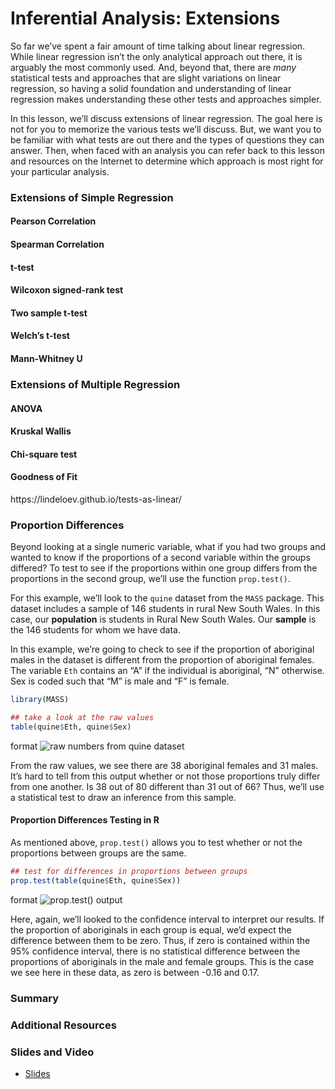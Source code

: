 
# Inferential Analysis: Extensions

<!-- Google Slide ID -->
<!-- 10CMugorqDye14mgGSjsbi_z7zVauK7jyH7QyPmQA9Lw -->

<!-- Include a slide PNG with Page_ID from this Slide Deck: -->
<!-- ![](https://docs.google.com/presentation/d/10CMugorqDye14mgGSjsbi_z7zVauK7jyH7QyPmQA9Lw/export/png?id=10CMugorqDye14mgGSjsbi_z7zVauK7jyH7QyPmQA9Lw&pageid=PAGE_ID) -->
<!-- or use  `didactr::gs_slide_df("10CMugorqDye14mgGSjsbi_z7zVauK7jyH7QyPmQA9Lw")$png_markdown` -->

So far we've spent a fair amount of time talking about linear regression. While linear regression isn't the only analytical approach out there, it is arguably the most commonly used. And, beyond that, there are *many* statistical tests and approaches that are slight variations on linear regression, so having a solid foundation and understanding of linear regression makes understanding these other tests and approaches simpler.

In this lesson, we'll discuss extensions of linear regression. The goal here is not for you to memorize the various tests we'll discuss. But, we want you to be familiar with what tests are out there and the types of questions they can answer. Then, when faced with an analysis you can refer back to this lesson and resources on the Internet to determine which approach is most right for your particular analysis.

### Extensions of Simple Regression

#### Pearson Correlation

#### Spearman Correlation

#### t-test

#### Wilcoxon signed-rank test



#### Two sample t-test

#### Welch's t-test

#### Mann-Whitney U

### Extensions of Multiple Regression

#### ANOVA

#### Kruskal Wallis

#### Chi-square test

#### Goodness of Fit



https://lindeloev.github.io/tests-as-linear/


### Proportion Differences

Beyond looking at a single numeric variable, what if you had two groups and wanted to know if the proportions of a second variable within the groups differed? To test to see if the proportions within one group differs from the proportions in the second group, we'll use the function `prop.test()`.

For this example, we'll look to the `quine` dataset from the `MASS` package. This dataset includes a sample of 146 students in rural New South Wales. In this case, our **population** is students in Rural New South Wales. Our **sample** is the 146 students for whom we have data.

In this example, we're going to check to see if the proportion of aboriginal males in the dataset is different from the proportion of aboriginal females. The variable `Eth` contains an "A" if the individual is aboriginal, "N" otherwise. Sex is coded such that "M" is male and "F" is female.

```r
library(MASS)

## take a look at the raw values
table(quine$Eth, quine$Sex)
```

{format: png}
![raw numbers from `quine` dataset](https://docs.google.com/presentation/d/1wxCLy3ZQWCc28PsENi83qgKESkH-44nc0tuISMRlRvc/export/png?id=1wxCLy3ZQWCc28PsENi83qgKESkH-44nc0tuISMRlRvc&pageid=g3daea37311_0_1372)

From the raw values, we see there are 38 aboriginal females and 31 males. It's hard to tell from this output whether or not those proportions truly differ from one another. Is 38 out of 80 different than 31 out of 66? Thus, we'll use a statistical test to draw an inference from this sample.


#### Proportion Differences Testing in R

As mentioned above, `prop.test()` allows you to test whether or not the proportions between groups are the same.

```r
## test for differences in proportions between groups
prop.test(table(quine$Eth, quine$Sex))
```

{format: png}
![`prop.test()` output](https://docs.google.com/presentation/d/1wxCLy3ZQWCc28PsENi83qgKESkH-44nc0tuISMRlRvc/export/png?id=1wxCLy3ZQWCc28PsENi83qgKESkH-44nc0tuISMRlRvc&pageid=g3daea37311_0_1377)

Here, again, we'll looked to the confidence interval to interpret our results. If the proportion of aboriginals in each group is equal, we'd expect the difference between them to be zero. Thus, if zero is contained within the 95% confidence interval, there is no statistical difference between the proportions of aboriginals in the male and female groups. This is the case we see here in these data, as zero is between -0.16 and 0.17.


### Summary




### Additional Resources

### Slides and Video

<!-- ![Inferential Analysis: Extensions](YouTube Link) -->

  - [Slides](Link to Slides)
